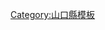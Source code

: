 <noinclude>{{日本都道府縣行政區劃}}</noinclude>{{Navbox
|name = 山口縣
|state = {{{state|autocollapse}}}
|title = [[山口縣]][[日本行政區劃|行政區劃]]
|image = [[File:Flag of Yamaguchi Prefecture.svg|80px|山口縣縣徽]]<br />[[File:Flag map of Yamaguchi Prefecture.svg|80px|山口縣地圖]]
|titlestyle = background:#efefef;
|bodystyle = background:#f9f9f9;
|groupstyle = background:#efefef;text-align:center;
|oddstyle = background:#fcfcfc;
|bodyclass = hlist

|group1 = 市部
|list1 =
* [[下关市]]
* [[宇部市]]
* [[山口市]]
* [[萩市]]
* [[防府市]]
* [[下松市]]
* [[岩國市]]
* [[光市]]
* [[長門市]]
* [[柳井市]]
* [[美禰市]]
* [[周南市]]
* [[山陽小野田市]]

|group2 = [[大島郡 (山口縣)|大島郡]]
|list2 =
* [[周防大島町]]

|group3 = [[玖珂郡]]
|list3 =
* [[和木町]]

|group4 = [[熊毛郡 (山口縣)|熊毛郡]]
|list4 =
* [[上關町]]
* [[田布施町]]
* [[平生町]]

|group5 = [[阿武郡]]
|list5 =
* [[阿武町]]
}}<noinclude>
{{DEFAULTSORT:Yamaguchi}}
[[Category:山口縣模板]]
</noinclude>